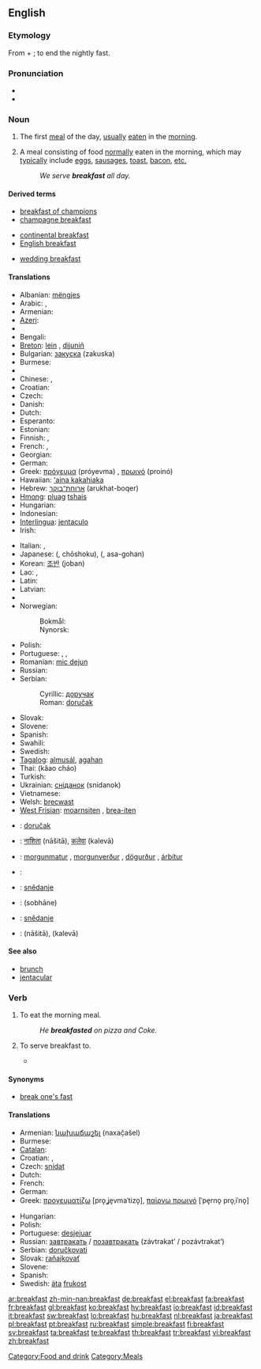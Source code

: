 ==English==

===Etymology===
From {{term|break}} + {{term|fast}}; to end the nightly fast.

===Pronunciation===
* {{IPA|/ˈbɹɛkfəst/}}
* {{audio|en-us-breakfast.ogg|Audio (US)}}

===Noun===
{{en-noun}}

# The first [[meal]] of the day, [[usually]] [[eat]]en in the [[morning]].
# {{by extension}} A meal consisting of food [[normally]] eaten in the morning, which may [[typically]] include [[egg]]s, [[sausage]]s, [[toast]], [[bacon]], [[etc.]]
#: ''We serve '''breakfast''' all day.''

====Derived terms====
{{rel-top3|Terms derived from the noun "breakfast"}}
* [[breakfast of champions]]
* [[champagne breakfast]]
{{rel-mid3}}
* [[continental breakfast]]
* [[English breakfast]]
{{rel-mid3}}
* [[wedding breakfast]]
{{rel-bottom}}

====Translations====
{{trans-top|first meal of the day}}
* Albanian: [[mëngjes]] {{m}}
* Arabic: {{t|ar|إفطار|m|tr='ifTaar|sc=Arab}},  {{t|ar|فطور|m|tr=fuTuur|sc=Arab}}
* Armenian: {{t-|hy|նախաճաշ|tr=naxač̣aš|sc=Armn|xs=Armenian}}
* [[Azeri]]: {{t|az|səhər yeməyi|xs=Azeri}}
* {{trreq|Basque}}
* Bengali: {{tø|bn|প্রাতরাশ|tr=prātarāś|sc=Beng}}
* [[Breton]]: [[lein]] {{f}}, [[dijuniñ]] {{m}}
* Bulgarian: [[закуска]] (zakuska) {{f}}
* Burmese: {{term|မနက်စာ|tr=manakcā|sc=Mymr}}
* {{trreq|Catalan}}
* Chinese: {{zh-tsp|早飯|早饭|zǎofàn}}, {{zh-zh-p|早餐|zǎocān}}
* Croatian: {{t-|hr|doručak|m|alt=dòručak}}
* Czech: {{t+|cs|snídaně|f}}
* Danish: {{t-|da|morgenmad|c}}
* Dutch: {{t+|nl|ontbijt|n}}
* Esperanto: {{t|eo|matenmanĝo}}
* Estonian: {{t-|et|hommikueine}}
* Finnish: {{t+|fi|aamupala}}, {{t+|fi|aamiainen}}
* French: {{t+|fr|petit déjeuner|m}}, {{t+|fr|déjeuner|m}} {{italbrac|Belgium| Cajun and Canadian French}}
* Georgian: {{t-|ka|საუზმესაუზმე|tr=sauzmesauzme|xs=Georgian}}
* German: {{t+|de|Frühstück|n}}
* Greek: [[πρόγευμα]] (próyevma) {{n}}, [[πρωινό]] (proinó) {{n}}
* Hawaiian: [[ʻaina kakahiaka]]
* Hebrew: [[ארוחת־בוקר]] (arukhat-boqer) {{f}}
* [[Hmong]]: [[pluag]] [[tshais]]
* Hungarian: {{t+|hu|reggeli}}
* Indonesian: {{t+|id|sarapan|xs=Indonesian}}
* [[Interlingua]]: [[jentaculo]]
* Irish: {{t+|ga|bricfeasta|m|xs=Irish}}
{{trans-mid}}
* Italian: {{t+|it|colazione|f}}, {{t-|it|prima colazione|f}}
* Japanese: {{Jpan|[[朝食]]}} ({{Jpan|[[ちょうしょく]]}}, chōshoku), {{Jpan|[[朝御飯]]}} ({{Jpan|[[あさごはん]]}}, asa-gohan)
* Korean: [[조반]] (joban)
* Lao: {{t+|lo|ເຂົ້າເຊົ້າ|tr=khao-sao|sc=Laoo|xs=Lao}}, {{t+|lo|ອາຫານເຊົ້າ|tr='aa-haan-sao|sc=Laoo|xs=Lao}}
* Latin: {{t-|la|prandium|n}}
* Latvian: {{t|lv|brokastis|xs=Latvian}}
* {{trreq|Lithuanian}}
* Norwegian:
*: Bokmål: {{t+|no|frokost|m}}
*: Nynorsk: {{t-|no|frukost|m}}
* Polish: {{t+|pl|śniadanie|n}}
* Portuguese: {{t+|pt|café da manhã|m}}, {{t+|pt|desjejum|f}}, {{t+|pt|pequeno-almoço|m}}
* Romanian: [[mic dejun]] {{n}}
* Russian: {{t+|ru|завтрак|m|tr=závtrak|sc=Cyrl}}
* Serbian:
*: Cyrillic: [[доручак]] {{m}}
*: Roman: [[doručak]] {{m}}
* Slovak: {{t-|sk|raňajky|f|p}}
* Slovene: {{t+|sl|zajtrk}}
* Spanish: {{t+|es|desayuno|m}}
* Swahili: {{t|sw|chakula cha asubuhi|xs=Swahili}}
* Swedish: {{t+|sv|frukost|c}}
* [[Tagalog]]: [[almusál]], [[agahan]]
* Thai: {{Thai|[[ข้าวเช้า]]}} (kâao cháo)
* Turkish: {{t+|tr|kahvaltı}}
* Ukrainian: [[сніданок]] (snidanok) {{m}}
* Vietnamese: {{t-|vi|bữa sáng|xs=Vietnamese}}
* Welsh: [[brecwast]] {{m}}
* [[West Frisian]]: [[moarnsiten]] {{n}}, [[brea-iten]] {{n}}
{{trans-bottom}}

{{checktrans-top}}
* {{ttbc|Bosnian}}: [[doručak]] {{m}}
* {{ttbc|Hindi}}: [[नाशिता]] (nāšitā), [[कलेवा]] (kalevā)
* {{ttbc|Icelandic}}: [[morgunmatur]] {{m}}, [[morgunverður]] {{m}}, [[dögurður]] {{m}}, [[árbítur]] {{m}}
* {{ttbc|Kurdish}}: {{ku-Arab|[[به‌رچای]]}}
{{checktrans-mid}}
* {{ttbc|Lower Sorbian}}: [[snědanje]] {{n}}
* {{ttbc|Persian}}: {{fa-Arab|[[صبحانه]]}} (sobhāne)
* {{ttbc|Upper Sorbian}}: [[snědanje]]
* {{ttbc|Urdu}}: {{ur-Arab|[[ناشتا]]}} (nāšitā), {{ur-Arab|[[کلیوا]]}} (kalevā)
{{checktrans-bottom}}

====See also====
* [[brunch]]
* [[jentacular]]

===Verb===
{{en-verb}}

# {{intransitive}} To eat the morning meal.
#: ''He '''breakfasted''' on pizza and Coke.''
# {{transitive}} To serve breakfast to.
#* {{quote-book|title=The Lady: A Tale of Ireland‎|page=269|author=Anne McCaffrey|year=1987|passage=By seven-thirty she had '''breakfasted''' them, provided each with a packed lunch and Thermoses of coffee and tea}}

====Synonyms====
* [[break one's fast]]

====Translations====
{{trans-top|to eat the morning meal}}
* Armenian: [[նախաճաշել]] (naxač̣ašel)
* Burmese: {{term|မနက်စာစား|tr=manakcācā:|sc=Mymr}}
* [[Catalan]]: {{t|ca|esmorzar}}
* Croatian: {{t|hr|doručkovati|alt=dòručkovati}}, {{t|hr|zajutarkovati|alt=zàjutārkovati}}
* Czech: [[snídat]]
* Dutch: {{t+|nl|ontbijten}}
* French: {{t|fr|prendre le petit-déjeuner}}
* German: {{t+|de|frühstücken}}
* Greek: [[προγευματίζω]] [pro̞ˌʝe̞vmaˈtizo̞], [[παίρνω πρωινό]] [ˈpe̞rno̞ pro̞ˌiˈno̞]
{{trans-mid}}
* Hungarian: {{t+|hu|reggelizik}}
* Polish: {{t+|pl|śniadanie}}
* Portuguese: [[desjejuar]]
* Russian: [[завтракать]] / [[позавтракать]] (závtrakat’ / pozávtrakat’)
* Serbian: [[doručkovati]]
* Slovak: [[raňajkovať]]
* Slovene: {{t+|sl|zajtrkovati}}
* Spanish: {{t+|es|desayunar}}
* Swedish: [[äta]] [[frukost]]
{{trans-bottom}}

[[Category:Food and drink]]
[[Category:Meals]]

[[ar:breakfast]]
[[zh-min-nan:breakfast]]
[[de:breakfast]]
[[el:breakfast]]
[[fa:breakfast]]
[[fr:breakfast]]
[[gl:breakfast]]
[[ko:breakfast]]
[[hy:breakfast]]
[[io:breakfast]]
[[id:breakfast]]
[[it:breakfast]]
[[sw:breakfast]]
[[lo:breakfast]]
[[hu:breakfast]]
[[nl:breakfast]]
[[ja:breakfast]]
[[pl:breakfast]]
[[pt:breakfast]]
[[ru:breakfast]]
[[simple:breakfast]]
[[fi:breakfast]]
[[sv:breakfast]]
[[ta:breakfast]]
[[te:breakfast]]
[[th:breakfast]]
[[tr:breakfast]]
[[vi:breakfast]]
[[zh:breakfast]]